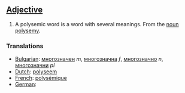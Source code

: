 ==[[Adjective]]==

#A polysemic word is a word with several meanings. From the [[noun]] [[polysemy]].

===Translations===
*[[Bulgarian]]: [[многозначен]] ''m'', [[многозначна]] ''f'', [[многозначно]] ''n'', [[многозначни]] ''pl''
*[[Dutch]]: [[polyseem]]
*[[French]]: [[polysémique]]
*[[German]]: [[]]